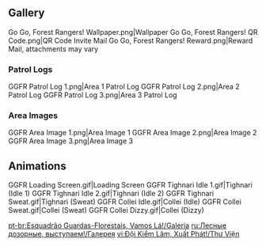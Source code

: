 {{Event Tabs}}

==Gallery==
<gallery>
Go Go, Forest Rangers! Wallpaper.png|Wallpaper
Go Go, Forest Rangers! QR Code.png|QR Code Invite
Mail Go Go, Forest Rangers! Reward.png|Reward Mail, attachments may vary
</gallery>

===Patrol Logs===
<gallery>
GGFR Patrol Log 1.png|Area 1 Patrol Log
GGFR Patrol Log 2.png|Area 2 Patrol Log
GGFR Patrol Log 3.png|Area 3 Patrol Log
</gallery>

===Area Images===
<gallery>
GGFR Area Image 1.png|Area Image 1
GGFR Area Image 2.png|Area Image 2
GGFR Area Image 3.png|Area Image 3
</gallery>

==Animations==
<gallery>
GGFR Loading Screen.gif|Loading Screen
GGFR Tighnari Idle 1.gif|Tighnari (Idle 1)
GGFR Tighnari Idle 2.gif|Tighnari (Idle 2)
GGFR Tighnari Sweat.gif|Tighnari (Sweat)
GGFR Collei Idle.gif|Collei (Idle)
GGFR Collei Sweat.gif|Collei (Sweat)
GGFR Collei Dizzy.gif|Collei (Dizzy)
</gallery>

[[pt-br:Esquadrão Guardas-Florestais, Vamos Lá!/Galeria]]
[[ru:Лесные дозорные, выступаем!/Галерея]]
[[vi:Đội Kiểm Lâm, Xuất Phát!/Thư Viện]]